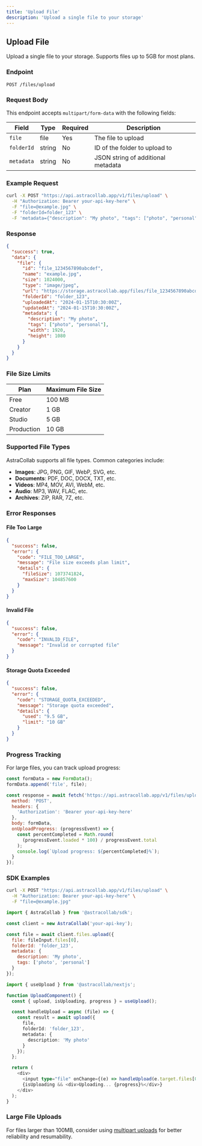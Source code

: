 ```yaml
---
title: 'Upload File'
description: 'Upload a single file to your storage'
---
```


## Upload File

Upload a single file to your storage. Supports files up to 5GB for most plans.

### Endpoint

```
POST /files/upload
```

### Request Body

This endpoint accepts `multipart/form-data` with the following fields:

| Field | Type | Required | Description |
|-------|------|----------|-------------|
| `file` | file | Yes | The file to upload |
| `folderId` | string | No | ID of the folder to upload to |
| `metadata` | string | No | JSON string of additional metadata |

### Example Request

```bash
curl -X POST "https://api.astracollab.app/v1/files/upload" \
  -H "Authorization: Bearer your-api-key-here" \
  -F "file=@example.jpg" \
  -F "folderId=folder_123" \
  -F 'metadata={"description": "My photo", "tags": ["photo", "personal"]}'
```

### Response

```json
{
  "success": true,
  "data": {
    "file": {
      "id": "file_1234567890abcdef",
      "name": "example.jpg",
      "size": 1024000,
      "type": "image/jpeg",
      "url": "https://storage.astracollab.app/files/file_1234567890abcdef",
      "folderId": "folder_123",
      "uploadedAt": "2024-01-15T10:30:00Z",
      "updatedAt": "2024-01-15T10:30:00Z",
      "metadata": {
        "description": "My photo",
        "tags": ["photo", "personal"],
        "width": 1920,
        "height": 1080
      }
    }
  }
}
```

### File Size Limits

| Plan | Maximum File Size |
|------|-------------------|
| Free | 100 MB |
| Creator | 1 GB |
| Studio | 5 GB |
| Production | 10 GB |

### Supported File Types

AstraCollab supports all file types. Common categories include:

- **Images**: JPG, PNG, GIF, WebP, SVG, etc.
- **Documents**: PDF, DOC, DOCX, TXT, etc.
- **Videos**: MP4, MOV, AVI, WebM, etc.
- **Audio**: MP3, WAV, FLAC, etc.
- **Archives**: ZIP, RAR, 7Z, etc.

### Error Responses

#### File Too Large

```json
{
  "success": false,
  "error": {
    "code": "FILE_TOO_LARGE",
    "message": "File size exceeds plan limit",
    "details": {
      "fileSize": 1073741824,
      "maxSize": 104857600
    }
  }
}
```

#### Invalid File

```json
{
  "success": false,
  "error": {
    "code": "INVALID_FILE",
    "message": "Invalid or corrupted file"
  }
}
```

#### Storage Quota Exceeded

```json
{
  "success": false,
  "error": {
    "code": "STORAGE_QUOTA_EXCEEDED",
    "message": "Storage quota exceeded",
    "details": {
      "used": "9.5 GB",
      "limit": "10 GB"
    }
  }
}
```

### Progress Tracking

For large files, you can track upload progress:

```javascript
const formData = new FormData();
formData.append('file', file);

const response = await fetch('https://api.astracollab.app/v1/files/upload', {
  method: 'POST',
  headers: {
    'Authorization': 'Bearer your-api-key-here'
  },
  body: formData,
  onUploadProgress: (progressEvent) => {
    const percentCompleted = Math.round(
      (progressEvent.loaded * 100) / progressEvent.total
    );
    console.log(`Upload progress: ${percentCompleted}%`);
  }
});
```

### SDK Examples

<CodeGroup>

```bash Curl
curl -X POST "https://api.astracollab.app/v1/files/upload" \
  -H "Authorization: Bearer your-api-key-here" \
  -F "file=@example.jpg"
```

```javascript JavaScript SDK
import { AstraCollab } from '@astracollab/sdk';

const client = new AstraCollab('your-api-key');

const file = await client.files.upload({
  file: fileInput.files[0],
  folderId: 'folder_123',
  metadata: {
    description: 'My photo',
    tags: ['photo', 'personal']
  }
});
```

```typescript Next.js SDK
import { useUpload } from '@astracollab/nextjs';

function UploadComponent() {
  const { upload, isUploading, progress } = useUpload();

  const handleUpload = async (file) => {
    const result = await upload({
      file,
      folderId: 'folder_123',
      metadata: {
        description: 'My photo'
      }
    });
  };

  return (
    <div>
      <input type="file" onChange={(e) => handleUpload(e.target.files[0])} />
      {isUploading && <div>Uploading... {progress}%</div>}
    </div>
  );
}
```

</CodeGroup>

### Large File Uploads

For files larger than 100MB, consider using [multipart uploads](/api-reference/files/multipart) for better reliability and resumability.
